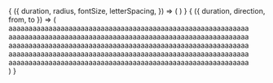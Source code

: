 

<Meta title="Components" />

<Canvas>
  <Story
    name="SaveTheDate"
    argTypes={{
      duration: { control: 'number', defaultValue: 10 },
      radius: { control: 'number', defaultValue: 80 },
      fontSize: { control: 'number', defaultValue: 16 },
      letterSpacing: { control: 'number', defaultValue: 10.5 },
    }}
  >
    {
      ({
        duration,
        radius,
        fontSize,
        letterSpacing,
      }) => (
        <SaveTheDate
          duration={duration}
          radius={radius}
          fontSize={`${fontSize}px`}
          letterSpacing={`${letterSpacing}px`}
        />
      )
    }
  </Story>
</Canvas>

<Canvas>
  <Story
    name="FadeInArticle"
    argTypes={{
      duration: { control: 'number', defaultValue: 1.5 },
      from: { control: 'text', defaultValue: '-20%' },
      to: { control: 'text', defaultValue: '0' },
      direction: {
        control: { type: 'select'},
         options: ['top', 'bottom', 'left', 'right'],
        defaultValue: 'left',
      },
    }}
  >
    {
      ({ duration, direction, from, to }) => (
        <FadeInArticle
          direction={direction}
          duration={duration}
          from={from}
          to={to}
        >
          aaaaaaaaaaaaaaaaaaaaaaaaaaaaaaaaaaaaaaaaaaaaaaaaaaaaaaaaaaaa
          <br />
          aaaaaaaaaaaaaaaaaaaaaaaaaaaaaaaaaaaaaaaaaaaaaaaaaaaaaaaaaaaa
          <br />
          aaaaaaaaaaaaaaaaaaaaaaaaaaaaaaaaaaaaaaaaaaaaaaaaaaaaaaaaaaaa
          <br />
          aaaaaaaaaaaaaaaaaaaaaaaaaaaaaaaaaaaaaaaaaaaaaaaaaaaaaaaaaaaa
          <br />
          aaaaaaaaaaaaaaaaaaaaaaaaaaaaaaaaaaaaaaaaaaaaaaaaaaaaaaaaaaaa
          <br />
        </FadeInArticle>
      )
    }
  </Story>
</Canvas>

